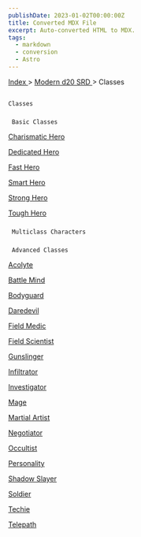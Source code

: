 ```yaml
---
publishDate: 2023-01-02T00:00:00Z
title: Converted MDX File
excerpt: Auto-converted HTML to MDX.
tags:
  - markdown
  - conversion
  - Astro
---
```







[
      Index
     ](-index)
     >
     [
      Modern d20 SRD
     ](modern-d20-srd-index)
     > Classes
    




## 
    Classes
   


### 

     Basic Classes
    




[
     Charismatic Hero
    ](modern-d20-srd-classes-basic-charismatic-hero)




[
     Dedicated Hero
    ](modern-d20-srd-classes-basic-dedicated-hero)




[
     Fast Hero
    ](modern-d20-srd-classes-basic-fast-hero)




[
     Smart Hero
    ](modern-d20-srd-classes-basic-smart-hero)




[
     Strong Hero
    ](modern-d20-srd-classes-basic-strong-hero)




[
     Tough Hero
    ](modern-d20-srd-classes-basic-tough-hero)



### 

     Multiclass Characters
    



### 

     Advanced Classes
    




[
     Acolyte
    ](modern-d20-srd-classes-advanced-acolyte)




[
     Battle Mind
    ](modern-d20-srd-classes-advanced-battle-mind)




[
     Bodyguard
    ](modern-d20-srd-classes-advanced-bodyguard)




[
     Daredevil
    ](modern-d20-srd-classes-advanced-daredevil)




[
     Field Medic
    ](modern-d20-srd-classes-advanced-field-medic)




[
     Field Scientist
    ](modern-d20-srd-classes-advanced-field-scientist)




[
     Gunslinger
    ](modern-d20-srd-classes-advanced-gunslinger)




[
     Infiltrator
    ](modern-d20-srd-classes-advanced-infiltrator)




[
     Investigator
    ](modern-d20-srd-classes-advanced-investigator)




[
     Mage
    ](modern-d20-srd-classes-advanced-mage)




[
     Martial Artist
    ](modern-d20-srd-classes-advanced-martial-artist)




[
     Negotiator
    ](modern-d20-srd-classes-advanced-negotiator)




[
     Occultist
    ](modern-d20-srd-classes-advanced-occultist)




[
     Personality
    ](modern-d20-srd-classes-advanced-personality)




[
     Shadow Slayer
    ](modern-d20-srd-classes-advanced-shadow-slayer)




[
     Soldier
    ](modern-d20-srd-classes-advanced-soldier)




[
     Techie
    ](modern-d20-srd-classes-advanced-techie)




[
     Telepath
    ](modern-d20-srd-classes-advanced-telepath)






